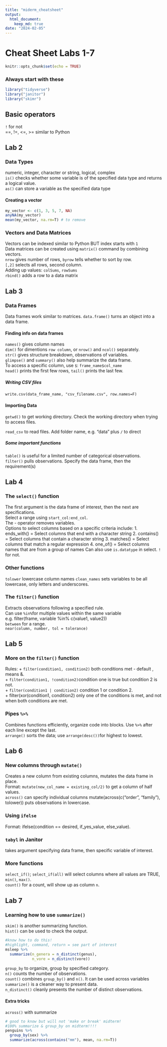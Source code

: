 ```yaml
---
title: "miderm_cheatsheet"
output: 
  html_document: 
    keep_md: true
date: "2024-02-05"
---
```


# Cheat Sheet Labs 1-7

```r
knitr::opts_chunk$set(echo = TRUE)
```

### Always start with these

```r
library("tidyverse")
library("janitor")
library("skimr")
```

## Basic operators

`!` for not\
==, !=, \<=, \>= similar to Python\

## Lab 2

### Data Types

numeric, integer, character or string, logical, complex\
`is()` checks whether some variable is of the specified data type and returns a logical value.\
`as()` can store a variable as the specified data type\

#### Creating a vector

```r
my_vector <- c(1, 3, 5, 7, NA)
anyNA(my_vector)
mean(my_vector, na.rm=T) # to remove
```

### Vectors and Data Matrices

Vectors can be indexed similar to Python BUT index starts with `1`\
Data matrices can be created using `matrix()` command by combining vectors.\
`nrow` gives number of rows, `byrow` tells whether to sort by row.\
`[,2]` selects all rows, second column.\
Adding up values: `colSums`, `rowSums`\
`rbind()` adds a row to a data matrix

## Lab 3

### Data Frames

Data frames work similar to matrices. `data.frame()` turns an object into a data frame.\

#### Finding info on data frames

`names()` gives column names\
`dim()` for dimentions `row column`, or `nrow()` and `ncol()` separately.\
`str()` gives structure breakdown, observations of variables.\
`glimpse()` and `summary()` also help summarize the data frame.\
To access a specific column, use `$`: `frame_name$col_name`\
`head()` prints the first few rows, `tail()` prints the last few.\

##### Writing CSV files

`write.csv(data_frame_name, "csv_filename.csv", row.names=F)`

#### Importing Data

`getwd()` to get working directory. Check the working directory when trying to access files.

`read_csv` to read files. Add folder name, e.g. "data" plus `/` to direct\

##### Some important functions

`table()` is useful for a limited number of categorical observations.\
`filter()` pulls observations. Specify the data frame, then the requirement(s)\

## Lab 4

### The `select()` function

The first argument is the data frame of interest, then the next are specifications.\
Select a range using `start_col:end_col`.\
The - operator removes variables.\
Options to select columns based on a specific criteria include: 1. ends_with() = Select columns that end with a character string 2. contains() = Select columns that contain a character string 3. matches() = Select columns that match a regular expression 4. one_of() = Select columns names that are from a group of names Can also use `is.datatype` in select. `!` for not.\

### Other functions

`tolower` lowercase column names `clean_names` sets variables to be all lowercase, only letters and underscores.

### The `filter()` function

Extracts observations following a specified rule.\
Can use `%in%`for multiple values within the same variable\
e.g. filter(frame, variable %in% c(value1, value2))\
`between` for a range.\
`near(column, number, tol = tolerance)`\

## Lab 5

### More on the `filter()` function

Rules: + `filter(condition1, condition2)` both conditions met - default , means &.\
+ `filter(condition1, !condition2)`condition one is true but condition 2 is not.\
+ `filter(condition1 | condition2)` condition 1 or condition 2.\
+ filter(xor(condition1, condition2) only one of the conditions is met, and not when both conditions are met.\

### Pipes `%>%`

Combines functions efficiently, organize code into blocks. Use `%>%` after each line except the last.\
`arrange()` sorts the data; use `arrange(desc())`for highest to lowest.\

## Lab 6

### New columns through `mutate()`

Creates a new column from existing columns, mutates the data frame in place.\
Format: `mutate(new_col_name = existing_col/2)` to get a column of half values.\
`across()` can specify individual columns mutate(across(c("order", "family"), tolower)) puts observations in lowercase.\

### Using `ifelse`

Format: ifelse(condition == desired, if_yes_value, else_value).\

### `tabyl` in Janitor

takes argument specifying data frame, then specific variable of interest.\

### More functions

`select_if()`; `select_if(all)` will select columns where all values are TRUE, `min()`, `max()`.\
`count()` for a count, will show up as column `n`.\

## Lab 7

### Learning how to use `summarize()`

`skim()` is another summarizing function.\
`hist()` can be used to check the output.\

```r
#know how to do this!
#highlight, command, return = see part of interest
msleep %>% 
  summarize(n_genera = n_distinct(genus),
            n_vore = n_distinct(vore))
```

`group_by` to organize, group by specified category.\
`n()` counts the number of observations.\
`count()` combines `group_by()` and `n()`. It can be used across variables\
`summarize()` is a cleaner way to present data.\
`n_distinct()` cleanly presents the number of distinct observations.\

#### Extra tricks

`across()` with summarize

```r
# good to know but will not 'make or break' midterm!
#100% summarize & group_by on midterm!!!!
penguins %>%
  group_by(sex) %>% 
  summarize(across(contains("mm"), mean, na.rm=T))
```
